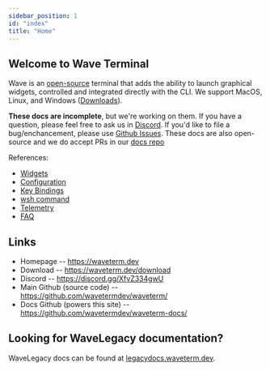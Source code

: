 ```yaml
---
sidebar_position: 1
id: "index"
title: "Home"
---
```



## Welcome to Wave Terminal

Wave is an [open-source](https://github.com/wavetermdev/waveterm) terminal that adds the ability to launch graphical widgets, controlled and integrated directly with the CLI.  We support MacOS, Linux, and Windows ([Downloads](https://waveterm.dev/download)).

**These docs are incomplete**, but we're working on them.  If you have a question, please feel free to ask us in [Discord](https://discord.gg/XfvZ334gwU).  If you'd like to file a bug/enchancement, please
use [Github Issues](https://github.com/wavetermdev/waveterm/issues).  These docs are also open-source and we do accept PRs in our [docs repo](https://github.com/wavetermdev/waveterm-docs)

References:

* [Widgets](./widgets)
* [Configuration](./config)
* [Key Bindings](./keybindings)
* [wsh command](./wsh)
* [Telemetry](./telemetry)
* [FAQ](./faq)

<!--
## Features

<CardGroup>
	<Card href="features/preview" icon="fa-file-magnifying-glass" title="File Previews" description="Preview widgets let you view markdown, images, video, CSVs, and more inline." />
	<Card href="features/remotes" icon="fa-server" title="Reliable Remote Connections" description="Automatic reconnection, remote file previews, and more." />
	<Card href="features/ai" icon="fa-sparkles" title="Integrated AI" description="Inline AI Chat Windows hooked up to any LLM (local or remote)." />
	<Card href="features/browser" icon="fa-globe" title="Inline Web Browser" description="Access online content without switching context." />
	<Card href="features/charts" icon="fa-chart-simple" title="Data Visualization" description="Create graphs of system stats or custom data piped directly from CLI programs." />
</CardGroup>
-->

## Links

* Homepage -- https://waveterm.dev
* Download -- https://waveterm.dev/download
* Discord -- https://discord.gg/XfvZ334gwU
* Main Github (source code) -- https://github.com/wavetermdev/waveterm/
* Docs Github (powers this site) -- https://github.com/wavetermdev/waveterm-docs/

## Looking for WaveLegacy documentation?

WaveLegacy docs can be found at [legacydocs.waveterm.dev](https://legacydocs.waveterm.dev).
